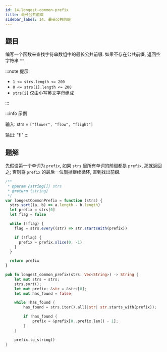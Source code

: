 ```yaml
---
id: 14-longest-common-prefix
title: 最长公共前缀
sidebar_label: 14. 最长公共前缀
---
```


## 题目

编写一个函数来查找字符串数组中的最长公共前缀. 如果不存在公共前缀, 返回空字符串 `""`.

:::note 提示:

- `1 <= strs.length <= 200`
- `0 <= strs[i].length <= 200`
- `strs[i]` 仅由小写英文字母组成

:::

:::info 示例

输入: strs = `["flower", "flow", "flight"]`

输出: "fl"
:::

## 题解

先假设第一个单词为 `prefix`, 如果 `strs` 里所有单词的前缀都是 `prefix`, 那就返回之; 否则将 `prefix` 的最后一位删掉继续循环, 直到找出前缀.


<Tabs>
  <TabItem value="JavaScript" label="JavaScript" default>

```ts
/**
 * @param {string[]} strs
 * @return {string}
 */
var longestCommonPrefix = function (strs) {
  strs.sort((a, b) => a.length - b.length)
  let prefix = strs[0]
  let flag = false

  while (!flag) {
    flag = strs.every((str) => str.startsWith(prefix))

    if (!flag) {
      prefix = prefix.slice(0, -1)
    }
  }

  return prefix
}
```

</TabItem>
<TabItem value="Rust" label="Rust">

```rust
pub fn longest_common_prefix(strs: Vec<String>) -> String {
    let mut strs = strs;
    strs.sort();
    let mut prefix: &str = &strs[0];
    let mut has_found = false;

    while !has_found {
        has_found = strs.iter().all(|str| str.starts_with(prefix));

        if !has_found {
            prefix = &prefix[0..prefix.len() - 1];
        }
    }

    prefix.to_string()
}
```

</TabItem>
</Tabs>
